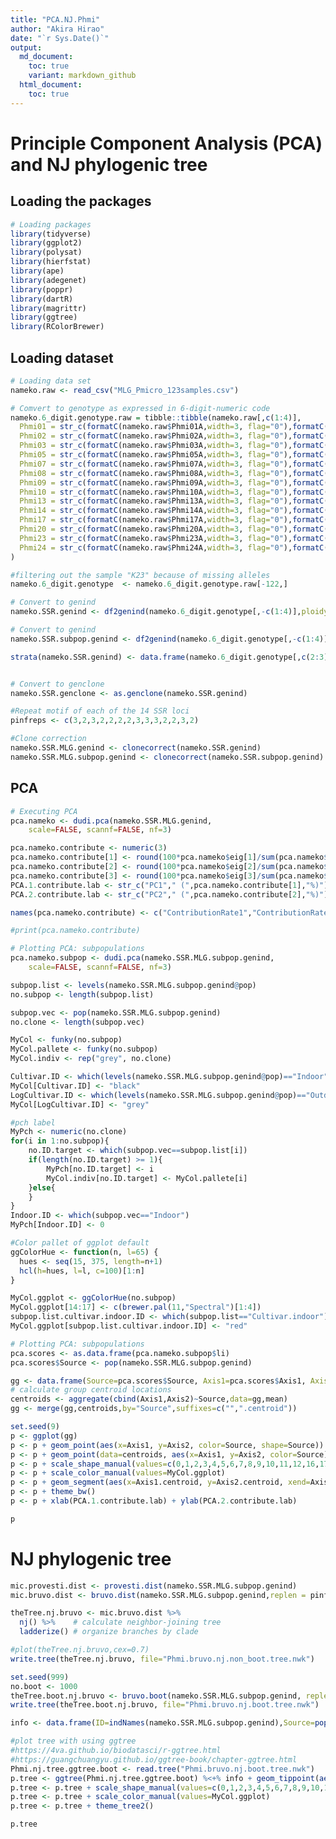 ```yaml
---
title: "PCA.NJ.Phmi"
author: "Akira Hirao"
date: "`r Sys.Date()`"
output: 
  md_document:
    toc: true
    variant: markdown_github
  html_document:
    toc: true
---
```


# Principle Component Analysis (PCA) and NJ phylogenic tree

## Loading the packages

```r
# Loading packages
library(tidyverse)
library(ggplot2)
library(polysat)
library(hierfstat)
library(ape)
library(adegenet)
library(poppr)
library(dartR)
library(magrittr)
library(ggtree)
library(RColorBrewer)
```

## Loading dataset

```r
# Loading data set
nameko.raw <- read_csv("MLG_Pmicro_123samples.csv")

# Comvert to genotype as expressed in 6-digit-numeric code
nameko.6_digit.genotype.raw = tibble::tibble(nameko.raw[,c(1:4)],
  Phmi01 = str_c(formatC(nameko.raw$Phmi01A,width=3, flag="0"),formatC(nameko.raw$Phmi01B,width=3, flag="0")),
  Phmi02 = str_c(formatC(nameko.raw$Phmi02A,width=3, flag="0"),formatC(nameko.raw$Phmi02B,width=3, flag="0")),
  Phmi03 = str_c(formatC(nameko.raw$Phmi03A,width=3, flag="0"),formatC(nameko.raw$Phmi03B,width=3, flag="0")),
  Phmi05 = str_c(formatC(nameko.raw$Phmi05A,width=3, flag="0"),formatC(nameko.raw$Phmi05B,width=3, flag="0")),
  Phmi07 = str_c(formatC(nameko.raw$Phmi07A,width=3, flag="0"),formatC(nameko.raw$Phmi07B,width=3, flag="0")),
  Phmi08 = str_c(formatC(nameko.raw$Phmi08A,width=3, flag="0"),formatC(nameko.raw$Phmi08B,width=3, flag="0")),
  Phmi09 = str_c(formatC(nameko.raw$Phmi09A,width=3, flag="0"),formatC(nameko.raw$Phmi09B,width=3, flag="0")),
  Phmi10 = str_c(formatC(nameko.raw$Phmi10A,width=3, flag="0"),formatC(nameko.raw$Phmi10B,width=3, flag="0")),
  Phmi13 = str_c(formatC(nameko.raw$Phmi13A,width=3, flag="0"),formatC(nameko.raw$Phmi13B,width=3, flag="0")),
  Phmi14 = str_c(formatC(nameko.raw$Phmi14A,width=3, flag="0"),formatC(nameko.raw$Phmi14B,width=3, flag="0")),
  Phmi17 = str_c(formatC(nameko.raw$Phmi17A,width=3, flag="0"),formatC(nameko.raw$Phmi17B,width=3, flag="0")),
  Phmi20 = str_c(formatC(nameko.raw$Phmi20A,width=3, flag="0"),formatC(nameko.raw$Phmi20B,width=3, flag="0")),
  Phmi23 = str_c(formatC(nameko.raw$Phmi23A,width=3, flag="0"),formatC(nameko.raw$Phmi23B,width=3, flag="0")),
  Phmi24 = str_c(formatC(nameko.raw$Phmi24A,width=3, flag="0"),formatC(nameko.raw$Phmi24B,width=3, flag="0"))
)

#filtering out the sample "K23" because of missing alleles
nameko.6_digit.genotype  <- nameko.6_digit.genotype.raw[-122,] 

# Convert to genind
nameko.SSR.genind <- df2genind(nameko.6_digit.genotype[,-c(1:4)],ploidy=2,ncode=3,ind.name=nameko.6_digit.genotype$ID,pop=nameko.6_digit.genotype$Pop)

# Convert to genind
nameko.SSR.subpop.genind <- df2genind(nameko.6_digit.genotype[,-c(1:4)],ploidy=2,ncode=3,ind.name=nameko.6_digit.genotype$ID,pop=nameko.6_digit.genotype$Subpop)

strata(nameko.SSR.genind) <- data.frame(nameko.6_digit.genotype[,c(2:3)])


# Convert to genclone
nameko.SSR.genclone <- as.genclone(nameko.SSR.genind)

#Repeat motif of each of the 14 SSR loci
pinfreps <- c(3,2,3,2,2,2,2,3,3,3,2,2,3,2)

#Clone correction
nameko.SSR.MLG.genind <- clonecorrect(nameko.SSR.genind)
nameko.SSR.MLG.subpop.genind <- clonecorrect(nameko.SSR.subpop.genind)

```

## PCA

```r
# Executing PCA
pca.nameko <- dudi.pca(nameko.SSR.MLG.genind, 
	scale=FALSE, scannf=FALSE, nf=3)

pca.nameko.contribute <- numeric(3)
pca.nameko.contribute[1] <- round(100*pca.nameko$eig[1]/sum(pca.nameko$eig),1)
pca.nameko.contribute[2] <- round(100*pca.nameko$eig[2]/sum(pca.nameko$eig),1)
pca.nameko.contribute[3] <- round(100*pca.nameko$eig[3]/sum(pca.nameko$eig),1)
PCA.1.contribute.lab <- str_c("PC1"," (",pca.nameko.contribute[1],"%)")
PCA.2.contribute.lab <- str_c("PC2"," (",pca.nameko.contribute[2],"%)")

names(pca.nameko.contribute) <- c("ContributionRate1","ContributionRate2", "ContributionRate3")

#print(pca.nameko.contribute)

# Plotting PCA: subpopulations
pca.nameko.subpop <- dudi.pca(nameko.SSR.MLG.subpop.genind, 
	scale=FALSE, scannf=FALSE, nf=3)

subpop.list <- levels(nameko.SSR.MLG.subpop.genind@pop)
no.subpop <- length(subpop.list)

subpop.vec <- pop(nameko.SSR.MLG.subpop.genind)
no.clone <- length(subpop.vec)

MyCol <- funky(no.subpop)
MyCol.pallete <- funky(no.subpop)
MyCol.indiv <- rep("grey", no.clone)

Cultivar.ID <- which(levels(nameko.SSR.MLG.subpop.genind@pop)=="Indoor")
MyCol[Cultivar.ID] <- "black"
LogCultivar.ID <- which(levels(nameko.SSR.MLG.subpop.genind@pop)=="Outdoor")
MyCol[LogCultivar.ID] <- "grey"

#pch label
MyPch <- numeric(no.clone)
for(i in 1:no.subpop){
    no.ID.target <- which(subpop.vec==subpop.list[i])
    if(length(no.ID.target) >= 1){
        MyPch[no.ID.target] <- i
        MyCol.indiv[no.ID.target] <- MyCol.pallete[i]
    }else{
    }
}
Indoor.ID <- which(subpop.vec=="Indoor")
MyPch[Indoor.ID] <- 0

#Color pallet of ggplot default
ggColorHue <- function(n, l=65) {
  hues <- seq(15, 375, length=n+1)
  hcl(h=hues, l=l, c=100)[1:n]
}

MyCol.ggplot <- ggColorHue(no.subpop)
MyCol.ggplot[14:17] <- c(brewer.pal(11,"Spectral")[1:4])
subpop.list.cultivar.indoor.ID <- which(subpop.list=="Cultivar.indoor")
MyCol.ggplot[subpop.list.cultivar.indoor.ID] <- "red"

# Plotting PCA: subpopulations
pca.scores <- as.data.frame(pca.nameko.subpop$li)
pca.scores$Source <- pop(nameko.SSR.MLG.subpop.genind)

gg <- data.frame(Source=pca.scores$Source, Axis1=pca.scores$Axis1, Axis2=pca.scores$Axis2)
# calculate group centroid locations
centroids <- aggregate(cbind(Axis1,Axis2)~Source,data=gg,mean)
gg <- merge(gg,centroids,by="Source",suffixes=c("",".centroid"))

set.seed(9)
p <- ggplot(gg)
p <- p + geom_point(aes(x=Axis1, y=Axis2, color=Source, shape=Source))
p <- p + geom_point(data=centroids, aes(x=Axis1, y=Axis2, color=Source), size=0.3) 
p <- p + scale_shape_manual(values=c(0,1,2,3,4,5,6,7,8,9,10,11,12,16,17,15,18))
p <- p + scale_color_manual(values=MyCol.ggplot)
p <- p + geom_segment(aes(x=Axis1.centroid, y=Axis2.centroid, xend=Axis1, yend=Axis2, color=Source),size=0.15)
p <- p + theme_bw()
p <- p + xlab(PCA.1.contribute.lab) + ylab(PCA.2.contribute.lab)

p
```

# NJ phylogenic tree

```r
mic.provesti.dist <- provesti.dist(nameko.SSR.MLG.subpop.genind)
mic.bruvo.dist <- bruvo.dist(nameko.SSR.MLG.subpop.genind,replen = pinfreps)

theTree.nj.bruvo <- mic.bruvo.dist %>%
  nj() %>%    # calculate neighbor-joining tree
  ladderize() # organize branches by clade

#plot(theTree.nj.bruvo,cex=0.7)
write.tree(theTree.nj.bruvo, file="Phmi.bruvo.nj.non_boot.tree.nwk")

set.seed(999)
no.boot <- 1000
theTree.boot.nj.bruvo <- bruvo.boot(nameko.SSR.MLG.subpop.genind, replen = pinfreps, sample = no.boot, tree = "nj", cutoff = 50, quiet = TRUE, showtree=FALSE)
write.tree(theTree.boot.nj.bruvo, file="Phmi.bruvo.nj.boot.tree.nwk")

info <- data.frame(ID=indNames(nameko.SSR.MLG.subpop.genind),Source=pop(nameko.SSR.MLG.subpop.genind))

#plot tree with using ggtree
#https://4va.github.io/biodatasci/r-ggtree.html
#https://guangchuangyu.github.io/ggtree-book/chapter-ggtree.html
Phmi.nj.tree.ggtree.boot <- read.tree("Phmi.bruvo.nj.boot.tree.nwk")
p.tree <- ggtree(Phmi.nj.tree.ggtree.boot) %<+% info + geom_tippoint(aes(color=Source, shape=Source))
p.tree <- p.tree + scale_shape_manual(values=c(0,1,2,3,4,5,6,7,8,9,10,11,12,16,17,15,18))
p.tree <- p.tree + scale_color_manual(values=MyCol.ggplot)
p.tree <- p.tree + theme_tree2()

p.tree
```